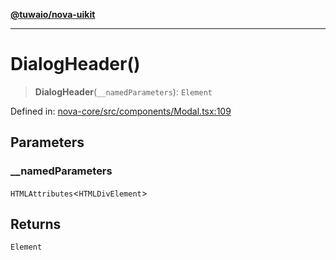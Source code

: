 [**@tuwaio/nova-uikit**](../../../README.md)

***

# DialogHeader()

> **DialogHeader**(`__namedParameters`): `Element`

Defined in: [nova-core/src/components/Modal.tsx:109](https://github.com/TuwaIO/nova-uikit/blob/0b297c472eee91386614e9a3e496df0839899583/packages/nova-core/src/components/Modal.tsx#L109)

## Parameters

### \_\_namedParameters

`HTMLAttributes`\<`HTMLDivElement`\>

## Returns

`Element`
